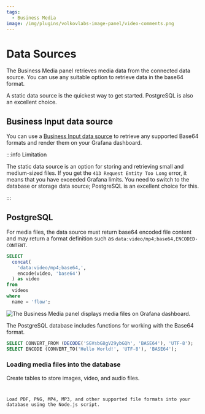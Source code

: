 ```yaml
---
tags:
  - Business Media
image: /img/plugins/volkovlabs-image-panel/video-comments.png
---
```



# Data Sources

The Business Media panel retrieves media data from the connected data source. You can use any suitable option to retrieve data in the base64 format.

A static data source is the quickest way to get started. PostgreSQL is also an excellent choice.

## Business Input data source

You can use a [Business Input data source](/plugins/volkovlabs-static-datasource) to retrieve any supported Base64 formats and render them on your Grafana dashboard.

:::info Limitation

The static data source is an option for storing and retrieving small and medium-sized files. If you get the `413 Request Entity Too Long` error, it means that you have exceeded Grafana limits. You need to switch to the database or storage data source; PostgreSQL is an excellent choice for this.

:::

## PostgreSQL

For media files, the data source must return base64 encoded file content and may return a format definition such as `data:video/mp4;base64,ENCODED-CONTENT`.

```sql
SELECT
  concat(
    'data:video/mp4;base64,',
    encode(video, 'base64')
  ) as video
from
  videos
where
  name = 'flow';
```

<Image
  title="The Business Media panel displays media files on Grafana dashboard."
  src="/img/plugins/volkovlabs-image-panel/video-comments.png"
/>

The PostgreSQL database includes functions for working with the Base64 format.

```sql
SELECT CONVERT_FROM (DECODE('SGVsbG8gV29ybGQh', 'BASE64'), 'UTF-8');
SELECT ENCODE (CONVERT_TO('Hello World!', 'UTF-8'), 'BASE64');
```

### Loading media files into the database

Create tables to store images, video, and audio files.

<Code
  url="https://github.com/VolkovLabs/volkovlabs-image-panel/blob/main/postgres/data.sql"
  language="sql"
/>

Load PDF, PNG, MP4, MP3, and other supported file formats into your database using the Node.js script.

<Code
  url="https://github.com/VolkovLabs/volkovlabs-image-panel/blob/main/postgres/load.ts"
  language="js"
/>
